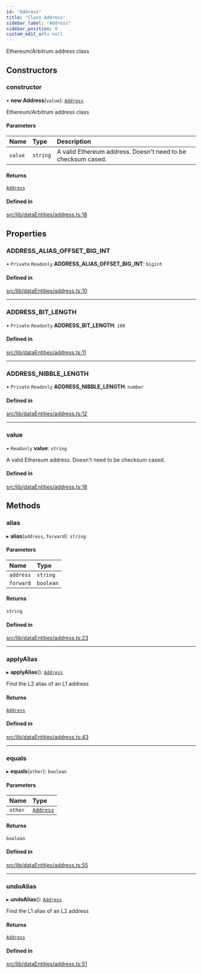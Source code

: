 ```yaml
---
id: "Address"
title: "Class Address"
sidebar_label: "Address"
sidebar_position: 0
custom_edit_url: null
---
```


Ethereum/Arbitrum address class

## Constructors

### constructor

• **new Address**(`value`): [`Address`](Address.mdx)

Ethereum/Arbitrum address class

#### Parameters

| Name    | Type     | Description                                                  |
| :------ | :------- | :----------------------------------------------------------- |
| `value` | `string` | A valid Ethereum address. Doesn't need to be checksum cased. |

#### Returns

[`Address`](Address.mdx)

#### Defined in

[src/lib/dataEntities/address.ts:18](https://github.com/OffchainLabs/arbitrum-sdk/blob/4d1c5a4e2/src/lib/dataEntities/address.ts#L18)

## Properties

### ADDRESS_ALIAS_OFFSET_BIG_INT

• `Private` `Readonly` **ADDRESS_ALIAS_OFFSET_BIG_INT**: `bigint`

#### Defined in

[src/lib/dataEntities/address.ts:10](https://github.com/OffchainLabs/arbitrum-sdk/blob/4d1c5a4e2/src/lib/dataEntities/address.ts#L10)

---

### ADDRESS_BIT_LENGTH

• `Private` `Readonly` **ADDRESS_BIT_LENGTH**: `160`

#### Defined in

[src/lib/dataEntities/address.ts:11](https://github.com/OffchainLabs/arbitrum-sdk/blob/4d1c5a4e2/src/lib/dataEntities/address.ts#L11)

---

### ADDRESS_NIBBLE_LENGTH

• `Private` `Readonly` **ADDRESS_NIBBLE_LENGTH**: `number`

#### Defined in

[src/lib/dataEntities/address.ts:12](https://github.com/OffchainLabs/arbitrum-sdk/blob/4d1c5a4e2/src/lib/dataEntities/address.ts#L12)

---

### value

• `Readonly` **value**: `string`

A valid Ethereum address. Doesn't need to be checksum cased.

#### Defined in

[src/lib/dataEntities/address.ts:18](https://github.com/OffchainLabs/arbitrum-sdk/blob/4d1c5a4e2/src/lib/dataEntities/address.ts#L18)

## Methods

### alias

▸ **alias**(`address`, `forward`): `string`

#### Parameters

| Name      | Type      |
| :-------- | :-------- |
| `address` | `string`  |
| `forward` | `boolean` |

#### Returns

`string`

#### Defined in

[src/lib/dataEntities/address.ts:23](https://github.com/OffchainLabs/arbitrum-sdk/blob/4d1c5a4e2/src/lib/dataEntities/address.ts#L23)

---

### applyAlias

▸ **applyAlias**(): [`Address`](Address.mdx)

Find the L2 alias of an L1 address

#### Returns

[`Address`](Address.mdx)

#### Defined in

[src/lib/dataEntities/address.ts:43](https://github.com/OffchainLabs/arbitrum-sdk/blob/4d1c5a4e2/src/lib/dataEntities/address.ts#L43)

---

### equals

▸ **equals**(`other`): `boolean`

#### Parameters

| Name    | Type                     |
| :------ | :----------------------- |
| `other` | [`Address`](Address.mdx) |

#### Returns

`boolean`

#### Defined in

[src/lib/dataEntities/address.ts:55](https://github.com/OffchainLabs/arbitrum-sdk/blob/4d1c5a4e2/src/lib/dataEntities/address.ts#L55)

---

### undoAlias

▸ **undoAlias**(): [`Address`](Address.mdx)

Find the L1 alias of an L2 address

#### Returns

[`Address`](Address.mdx)

#### Defined in

[src/lib/dataEntities/address.ts:51](https://github.com/OffchainLabs/arbitrum-sdk/blob/4d1c5a4e2/src/lib/dataEntities/address.ts#L51)
